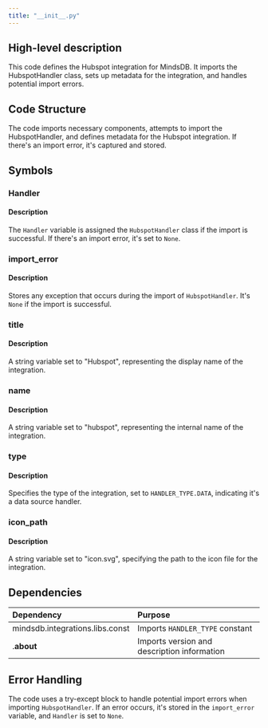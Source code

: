 ```yaml
---
title: "__init__.py"
---
```


## High-level description
This code defines the Hubspot integration for MindsDB. It imports the HubspotHandler class, sets up metadata for the integration, and handles potential import errors.

## Code Structure
The code imports necessary components, attempts to import the HubspotHandler, and defines metadata for the Hubspot integration. If there's an import error, it's captured and stored.

## Symbols

### Handler
#### Description
The `Handler` variable is assigned the `HubspotHandler` class if the import is successful. If there's an import error, it's set to `None`.

### import_error
#### Description
Stores any exception that occurs during the import of `HubspotHandler`. It's `None` if the import is successful.

### title
#### Description
A string variable set to "Hubspot", representing the display name of the integration.

### name
#### Description
A string variable set to "hubspot", representing the internal name of the integration.

### type
#### Description
Specifies the type of the integration, set to `HANDLER_TYPE.DATA`, indicating it's a data source handler.

### icon_path
#### Description
A string variable set to "icon.svg", specifying the path to the icon file for the integration.

## Dependencies
| Dependency | Purpose |
|:-----------|:--------|
| mindsdb.integrations.libs.const | Imports `HANDLER_TYPE` constant |
| .__about__ | Imports version and description information |

## Error Handling
The code uses a try-except block to handle potential import errors when importing `HubspotHandler`. If an error occurs, it's stored in the `import_error` variable, and `Handler` is set to `None`.